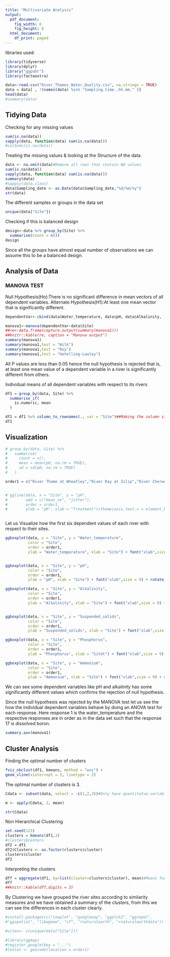 ```yaml
---
title: "Multivariate Analysis"
output:
  pdf_document:
    fig_width: 6
    fig_height: 8
  html_document:
    df_print: paged
---
```


libraries used:
```r
library(tidyverse)
library(dplyr)
library("ggpubr")
library(factoextra)

```



```r
data<-read.csv("River_Thames_Water_Quality.csv", na.strings = TRUE)
data = data[ , !(names(data) %in% "Sampling.time..hh.mm." )]
head(data)
#summary(data)
```

## Tidying Data

Checking for any missing values 
```r
sum(is.na(data))
sapply(data, function(data) sum(is.na(data)))
#colSums(is.na(data))
```


Treating the missing values & looking at the Structure of the data.
```r
data <- na.omit(data)#Remove all rows that contain NA values
sum(is.na(data))
sapply(data, function(data) sum(is.na(data)))
summary(data)
#sapply(data,class)
data$Sampling_date <- as.Date(data$Sampling_date,"%d/%m/%y")
str(data)

```


The different samples or groups in the data set
```r
unique(data["Site"])

```


Checking if this is balanced design
```r
design<-data %>% group_by(Site) %>% 
  summarise(Count = n())
design
```
Since all the groups have almost equal number of observations we can assume this to be a balanced design.



## Analysis of Data


### MANOVA TEST

Null Hypothesis(Ho):There is no significant difference in mean vectors of  all dependent variables.
Alternate Hypothesis(H1):At least one mean vector that is significantly different.



```r
dependentVar<-cbind(data$Water_temperature, data$pH, data$Alkalinity,       data$Suspended_solids,data$Phosphorus, data$Ammonium, data$Dissolved_silicon, data$Chlorophyll, data$Dissolved_fluoride, data$Dissolved_chloride, data$Dissolved_nitrate, data$Dissolved_sulphate, data$Dissolved_sodium, data$Dissolved_potassium, data$Dissolved_calcium, data$Dissolved_magnesium, data$Dissolved_boron)
```
```r
manova1<-manova(dependentVar~data$Site)
##re<-data.frame(capture.output(summary(manova1)))
##knitr::kable(re, caption = "Manova output")
summary(manova1)
summary(manova1,test = "Wilk")
summary(manova1,test = "Roy")
summary(manova1,test = "Hotelling-Lawley")


```
All P values are less than 0.05 hence the null hypothesis is rejected that is, at least one mean value of a dependent variable in a river is significantly different from others.





Individual means of all dependent variables with respect to its rivers
```r
df1 = group_by(data, Site) %>%
  summarise_if(
    is.numeric, mean
  )

df1 = df1 %>% column_to_rownames(., var = "Site")##Making the column site just an index
df1
```




## Visualization


```r

# group_by(data, Site) %>%
#   summarise(
#     count = n(),
#     mean = mean(pH, na.rm = TRUE),
#     sd = sd(pH, na.rm = TRUE)
#   )

order1 = c("River Thame at Wheatley","River Ray at Islip","River Cherwell at Hampton Poyle","River Evenlode at Cassington Mill","River Thames at Swinford","River Thames at Newbridge","River Windrush at Newbridge","River Leach at Mill Lane,Lechlade","River Cole at Lynt Bridge","River Coln at Whelford","River Ock at Abingdon","River Pang at Tidmarsh","River Thames at Sonning","River Lodden at Charvil","The Cut at Paley Street","River Thames at Runnymede","River Wye at Bourne End","River Thames at Wallingford","River Thames at Hannington Wick","River Kennet at Woolhampton","River Enborne at Brimpton","Jubilee River at Pocock's Bridge")


# ggline(data, x = "Site", y = "pH", 
#        add = c("mean_se", "jitter"),
#        order = order1,
#        ylab = "pH", xlab = "Treatment")+theme(axis.text.x = element_blank())



```



Let us Visualize how  the first six dependent values of each river with respect to their sites.

```r

ggboxplot(data, x = "Site", y = "Water_temperature", 
          color = "Site",
          order = order1,
          ylab = "Water_temperature", xlab = "Site") + font("xlab",size = 9) + rotate_x_text() + theme(legend.position = "none") + coord_cartesian(ylim = c(0,30))


ggboxplot(data, x = "Site", y = "pH", 
          color = "Site",
          order = order1,
          ylab = "pH", xlab = "Site") + font("xlab",size = 9) + rotate_x_text() + theme(legend.position = "none") 

ggboxplot(data, x = "Site", y = "Alkalinity", 
          color = "Site",
          order = order1,
          ylab = "Alkalinity", xlab = "Site") + font("xlab",size = 9) + rotate_x_text() + theme(legend.position = "none") 


ggboxplot(data, x = "Site", y = "Suspended_solids", 
          color = "Site",
          order = order1,
          ylab = "Suspended_solids", xlab = "Site") + font("xlab",size = 9) + rotate_x_text() + theme(legend.position = "none") + coord_cartesian(ylim = c(0,200))

ggboxplot(data, x = "Site", y = "Phosphorus", 
          color = "Site",
          order = order1,
          ylab = "Phosphorus", xlab = "Sitet") + font("xlab",size = 9) + rotate_x_text() + theme(legend.position = "none") 

ggboxplot(data, x = "Site", y = "Ammonium", 
          color = "Site",
          order = order1,
          ylab = "Ammonium", xlab = "Site") + font("xlab",size = 9) + rotate_x_text() + theme(legend.position = "none") + coord_cartesian(ylim = c(0,0.75))

```

\newpage

We can see some dependent variables like pH and alkalinity has some significantly different values which confirms the rejection of null hypothesis.








Since the null hypothesis was rejected by the MANOVA test let us see the how the individual dependent variables behave by doing an ANOVA test for each response.  Here response 1 is the water_temperature and the respective responses are in order as in the data set such that the response 17 is dissolved boron.
```r

summary.aov(manova1)

```



## Cluster Analysis



Finding the optimal number of clusters
```r

fviz_nbclust(df1, kmeans, method = "wss") +
geom_vline(xintercept = 3, linetype = 2)

```
The optimal number of clusters is 3.



```r
Cdata <- subset(data, select = -c(1,2,3))#Only have quantitatve variables

m <- apply(Cdata, 2, mean)

str(Cdata)


```



Non Hierarchical Clustering
```r
set.seed(123)
clusters = kmeans(df1,3)
#clusters$centers  
df2 = df1
df2$Clusters <- as.factor(clusters$cluster)
clusters$cluster
df2
```


Interpreting the clusters
```r
dff = aggregate(df1, by=list(cluster=clusters$cluster), mean)#Means for each dependent variable in clusters
dff
##knitr::kable(dff,digits = 3)
```
By Clustering we have grouped the river sites according to similarity measures and we have obtained a summary of the clusters, from this we can see the differences in each cluster clearly. 




```r
#install.packages(c("cowplot", "googleway", "ggplot2", "ggrepel", 
#"ggspatial", "libwgeom", "sf", "rnaturalearth", "rnaturalearthdata"))


```

```r
#sites<- c(unique(data["Site"]))

#library(ggmap)
#register_google(key = "...")
#lonlat <- geocode(location = order1)
```





